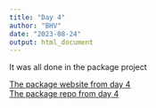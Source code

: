 ```yaml
---
title: "Day 4"
author: "BHV"
date: "2023-08-24"
output: html_document
---
```


It was all done in the package project

[The package website from day 4](https://bjahvi.github.io/ADVRminidplyr/index.html)
<br>
[The package repo from day 4](https://github.com/BJAHVI/ADVRminidplyr)
